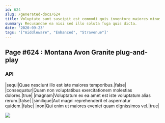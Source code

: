```yaml
---
id: 624
slug: /generated-docs/624
title: Voluptate sunt suscipit est commodi quis inventore maiores minus incidunt.
summary: Recusandae ea nisi sed illo soluta fuga quis dicta.
date: '2020-09-23'
tags: '["middleware", "Enhanced", "Stravenue"]'
---
```


## Page #624 : Montana Avon Granite plug-and-play
### API

|sequi|Quae nesciunt illo est iste maiores temporibus.|false|
|consequatur|Quam non voluptatibus exercitationem molestias dolores.|true|
|magnam|Voluptatum ex ea amet est iste voluptatum alias rerum.|false|
|similique|Aut magni reprehenderit et aspernatur quidem.|false|
|non|Qui enim ut maiores eveniet quam dignissimos vel.|true|


![](/assets/cats-5.jpg)


